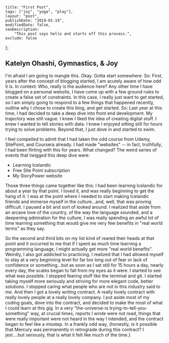 
    title: "First Post",
    tags: ["joy", "yoga", "play"],
    layout: "post",
    publishDate: "2019-01-19",
    modifiedDate: false,
    seoDescription:
        "This post says hello and starts off this process.",
    exclude: false
};

<BlogMeta data={props} />


## Katelyn Ohashi, Gymnastics, & Joy

I'm afraid I am going to mangle this. Okay. Gotta start somewhere. So: First, years after the concept of blogging started, I am acutely aware of how odd it is. In context: Who, really is the audience here?
Any other time I have blogged on a personal website, I have come up with a few ground rules to create a false set of constraints. In this case, I really just want to get started, so I am simply going to respond to a few things that happened recently, outline why I chose to create this blog, and get started. So: Last year at this time, I had decided to take a deep dive into front end development. My trajectory was still vague. I knew I liked the idea of creating digital stuff. I knew I wanted to tell stories with data. I knew I enjoyed sitting still for hours trying to solve problems. Beyond that, I just dove in and started to swim.

I feel compelled to admit that I had taken the odd course from Udemy, SitePoint, and Coursera already. I had made "websites" -- in fact, truthfully, I had been flirting with this for years. What changed? The weird series of events that twigged this deep dive were:

- Learning Icelandic
- Free Site Point subscription
- My StoryPower website

Those three things came together like this: I had been learning Icelandic for about a year by that point. I loved it, and was really beginning to get the hang of it. I was at the point where I needed to start making Icelandic friends and immerse myself in the culture...and, well, that was proving difficult. I paused a bit and sort of looked around. I realized that aside from an arcane love of the country, of the way the language sounded, and a deepening admiration for the culture, I was really spending an awful lot of time learning something that would give me very few benefits in "real world terms" as they say.


So the second and third bits on my list kind of reared their heads at that point and it occurred to me that if I spent as much time learning a programming language, I might actually get more "real world benefits". Weirdly, I also got addicted to practicing. I realized that I had allowed myself to stay at a very beginning level for far too long out of fear or lack of confidence or something...but as soon as I sat still for 15 hours a day, nearly every day, the scales began to fall from my eyes as it were. I started to see what was possible. I stopped fearing stuff like the terminal and git. I started taking myself more seriously and striving for more elegant code, better solutions. I stopped caring what people who are not in this industry said to me. And then I got a lovely writing contract. A really lovely contract with really lovely people at a really lovely company. I put aside most of my coding goals, dove into the contract, and decided to make the most of what I could learn at this gig. In a very "the-universe-is trying-to-tell-you-something" way, at crucial times, reports I wrote were not read, things that were really important were not heard in the way I intended, and the contract began to feel like a misstep. In a frankly odd way, {honestly, is it possible that Mercury was permanently in retrograde during this contract? I jest....but seriously, that is what it felt like much of the time.}
